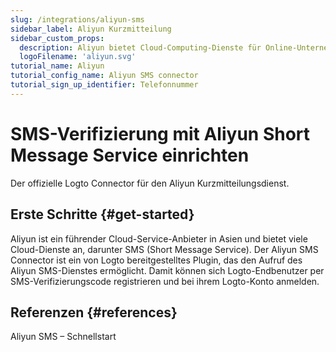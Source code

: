 ```yaml
---
slug: /integrations/aliyun-sms
sidebar_label: Aliyun Kurzmitteilung
sidebar_custom_props:
  description: Aliyun bietet Cloud-Computing-Dienste für Online-Unternehmen an.
  logoFilename: 'aliyun.svg'
tutorial_name: Aliyun
tutorial_config_name: Aliyun SMS connector
tutorial_sign_up_identifier: Telefonnummer
---
```




# SMS-Verifizierung mit Aliyun Short Message Service einrichten

Der offizielle Logto Connector für den Aliyun Kurzmitteilungsdienst.

<GuideTip />

## Erste Schritte \{#get-started}

Aliyun ist ein führender Cloud-Service-Anbieter in Asien und bietet viele Cloud-Dienste an, darunter SMS (Short Message Service). Der Aliyun SMS Connector ist ein von Logto bereitgestelltes Plugin, das den Aufruf des Aliyun SMS-Dienstes ermöglicht. Damit können sich Logto-Endbenutzer per SMS-Verifizierungscode registrieren und bei ihrem Logto-Konto anmelden.

<Integration />

## Referenzen \{#references}

<Url href="https://dysms.console.aliyun.com/quickstart">Aliyun SMS – Schnellstart</Url>
